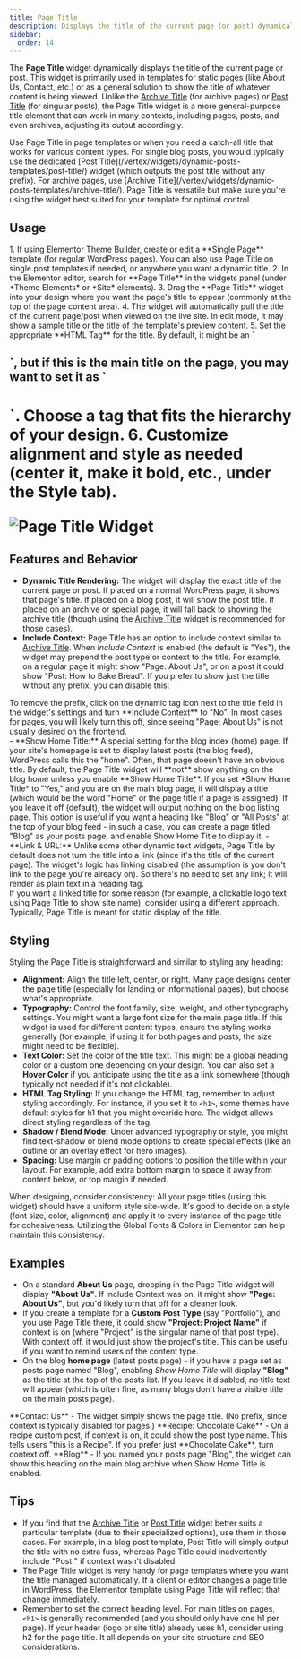 ```yaml
---
title: Page Title
description: Displays the title of the current page (or post) dynamically, with options to include context like the post type and to hide on the blog homepage.
sidebar:
  order: 14
---
```



The **Page Title** widget dynamically displays the title of the current page or post. This widget is primarily used in templates for static pages (like About Us, Contact, etc.) or as a general solution to show the title of whatever content is being viewed. Unlike the [Archive Title](/vertex/widgets/dynamic-posts-templates/archive-title/) (for archive pages) or [Post Title](/vertex/widgets/dynamic-posts-templates/post-title/) (for singular posts), the Page Title widget is a more general-purpose title element that can work in many contexts, including pages, posts, and even archives, adjusting its output accordingly.

<Aside type="note" title='When to use'>
Use Page Title in page templates or when you need a catch-all title that works for various content types. For single blog posts, you would typically use the dedicated [Post Title](/vertex/widgets/dynamic-posts-templates/post-title/) widget (which outputs the post title without any prefix). For archive pages, use [Archive Title](/vertex/widgets/dynamic-posts-templates/archive-title/). Page Title is versatile but make sure you're using the widget best suited for your template for optimal control.
</Aside>

## Usage

<Steps>
1. If using Elementor Theme Builder, create or edit a **Single Page** template (for regular WordPress pages). You can also use Page Title on single post templates if needed, or anywhere you want a dynamic title.
2. In the Elementor editor, search for **Page Title** in the widgets panel (under *Theme Elements* or *Site* elements).
3. Drag the **Page Title** widget into your design where you want the page's title to appear (commonly at the top of the page content area).
4. The widget will automatically pull the title of the current page/post when viewed on the live site. In edit mode, it may show a sample title or the title of the template's preview content.
5. Set the appropriate **HTML Tag** for the title. By default, it might be an `<h2>`, but if this is the main title on the page, you may want to set it as `<h1>`. Choose a tag that fits the hierarchy of your design.
6. Customize alignment and style as needed (center it, make it bold, etc., under the Style tab).
</Steps>

![Page Title Widget](https://cdn.webilia.com/u/d/2025/08/vertex-widget-page-title.png)

## Features and Behavior

- **Dynamic Title Rendering:** The widget will display the exact title of the current page or post. If placed on a normal WordPress page, it shows that page's title. If placed on a blog post, it will show the post title. If placed on an archive or special page, it will fall back to showing the archive title (though using the [Archive Title](/vertex/widgets/dynamic-posts-templates/archive-title/) widget is recommended for those cases).
- **Include Context:** Page Title has an option to include context similar to [Archive Title](/vertex/widgets/dynamic-posts-templates/archive-title/). When *Include Context* is enabled (the default is "Yes"), the widget may prepend the post type or context to the title. For example, on a regular page it might show "Page: About Us", or on a post it could show "Post: How to Bake Bread". If you prefer to show just the title without any prefix, you can disable this:

<Aside type="tip">To remove the prefix, click on the dynamic tag icon next to the title field in the widget's settings and turn **Include Context** to "No". In most cases for pages, you will likely turn this off, since seeing "Page: About Us" is not usually desired on the frontend.</Aside>
- **Show Home Title:** A special setting for the blog index (home) page. If your site's homepage is set to display latest posts (the blog feed), WordPress calls this the "home". Often, that page doesn't have an obvious title. By default, the Page Title widget will **not** show anything on the blog home unless you enable **Show Home Title**. If you set *Show Home Title* to "Yes," and you are on the main blog page, it will display a title (which would be the word "Home" or the page title if a page is assigned). If you leave it off (default), the widget will output nothing on the blog listing page. This option is useful if you want a heading like "Blog" or "All Posts" at the top of your blog feed - in such a case, you can create a page titled "Blog" as your posts page, and enable Show Home Title to display it.
- **Link & URL:** Unlike some other dynamic text widgets, Page Title by default does not turn the title into a link (since it's the title of the current page). The widget's logic has linking disabled (the assumption is you don't link to the page you're already on). So there's no need to set any link; it will render as plain text in a heading tag.

<Aside type="tip">
If you want a linked title for some reason (for example, a clickable logo text using Page Title to show site name), consider using a different approach. Typically, Page Title is meant for static display of the title.
</Aside>

## Styling

Styling the Page Title is straightforward and similar to styling any heading:

- **Alignment:** Align the title left, center, or right. Many page designs center the page title (especially for landing or informational pages), but choose what's appropriate.
- **Typography:** Control the font family, size, weight, and other typography settings. You might want a large font size for the main page title. If this widget is used for different content types, ensure the styling works generally (for example, if using it for both pages and posts, the size might need to be flexible).
- **Text Color:** Set the color of the title text. This might be a global heading color or a custom one depending on your design. You can also set a **Hover Color** if you anticipate using the title as a link somewhere (though typically not needed if it's not clickable).
- **HTML Tag Styling:** If you change the HTML tag, remember to adjust styling accordingly. For instance, if you set it to `<h1>`, some themes have default styles for h1 that you might override here. The widget allows direct styling regardless of the tag.
- **Shadow / Blend Mode:** Under advanced typography or style, you might find text-shadow or blend mode options to create special effects (like an outline or an overlay effect for hero images).
- **Spacing:** Use margin or padding options to position the title within your layout. For example, add extra bottom margin to space it away from content below, or top margin if needed.

<Aside type="note">
When designing, consider consistency: All your page titles (using this widget) should have a uniform style site-wide. It's good to decide on a style (font size, color, alignment) and apply it to every instance of the page title for cohesiveness. Utilizing the Global Fonts & Colors in Elementor can help maintain this consistency.
</Aside>

## Examples

- On a standard **About Us** page, dropping in the Page Title widget will display **"About Us"**. If Include Context was on, it might show **"Page: About Us"**, but you'd likely turn that off for a cleaner look.
- If you create a template for a **Custom Post Type** (say "Portfolio"), and you use Page Title there, it could show **"Project: Project Name"** if context is on (where "Project" is the singular name of that post type). With context off, it would just show the project's title. This can be useful if you want to remind users of the content type.
- On the blog **home page** (latest posts page) - if you have a page set as posts page named "Blog", enabling *Show Home Title* will display **"Blog"** as the title at the top of the posts list. If you leave it disabled, no title text will appear (which is often fine, as many blogs don't have a visible title on the main posts page).

<CardGrid>
  <Card title="Regular Page">
    **Contact Us** - The widget simply shows the page title. (No prefix, since context is typically disabled for pages.)
  </Card>
  <Card title="Custom Post Type">
    **Recipe: Chocolate Cake** - On a recipe custom post, if context is on, it could show the post type name. This tells users "this is a Recipe". If you prefer just **Chocolate Cake**, turn context off.
  </Card>
  <Card title="Blog Home">
    **Blog** - If you named your posts page "Blog", the widget can show this heading on the main blog archive when Show Home Title is enabled.
  </Card>
</CardGrid>

## Tips

- If you find that the [Archive Title](/vertex/widgets/dynamic-posts-templates/archive-title/) or [Post Title](/vertex/widgets/dynamic-posts-templates/post-title/) widget better suits a particular template (due to their specialized options), use them in those cases. For example, in a blog post template, Post Title will simply output the title with no extra fuss, whereas Page Title could inadvertently include "Post:" if context wasn't disabled.
- The Page Title widget is very handy for page templates where you want the title managed automatically. If a client or editor changes a page title in WordPress, the Elementor template using Page Title will reflect that change immediately.
- Remember to set the correct heading level. For main titles on pages, `<h1>` is generally recommended (and you should only have one h1 per page). If your header (logo or site title) already uses h1, consider using h2 for the page title. It all depends on your site structure and SEO considerations.